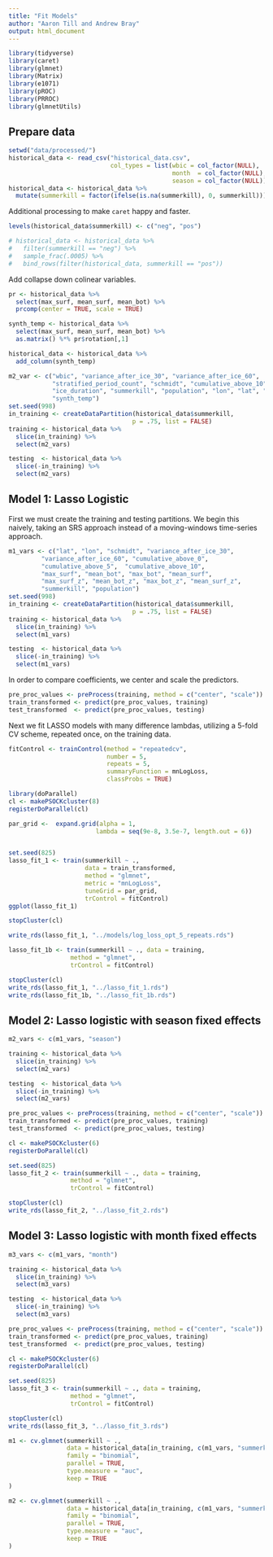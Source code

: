 ```yaml
---
title: "Fit Models"
author: "Aaron Till and Andrew Bray"
output: html_document
---
```


```r
library(tidyverse)
library(caret)
library(glmnet)
library(Matrix)
library(e1071)
library(pROC)
library(PRROC) 
library(glmnetUtils)
```

## Prepare data

```r
setwd("data/processed/")
historical_data <- read_csv("historical_data.csv",
                            col_types = list(wbic = col_factor(NULL),
                                             month  = col_factor(NULL),
                                             season = col_factor(NULL)))
historical_data <- historical_data %>%
  mutate(summerkill = factor(ifelse(is.na(summerkill), 0, summerkill)))
```

Additional processing to make `caret` happy and faster.

```r
levels(historical_data$summerkill) <- c("neg", "pos")

# historical_data <- historical_data %>%
#   filter(summerkill == "neg") %>%
#   sample_frac(.0005) %>%
#   bind_rows(filter(historical_data, summerkill == "pos"))
```

Add collapse down colinear variables.

```r
pr <- historical_data %>%
  select(max_surf, mean_surf, mean_bot) %>%
  prcomp(center = TRUE, scale = TRUE)

synth_temp <- historical_data %>%
  select(max_surf, mean_surf, mean_bot) %>%
  as.matrix() %*% pr$rotation[,1]

historical_data <- historical_data %>%
  add_column(synth_temp)
```

```r
m2_var <- c("wbic", "variance_after_ice_30", "variance_after_ice_60",
            "stratified_period_count", "schmidt", "cumulative_above_10",
            "ice_duration", "summerkill", "population", "lon", "lat", "season",
            "synth_temp")
set.seed(998)
in_training <- createDataPartition(historical_data$summerkill,
                                  p = .75, list = FALSE)
training <- historical_data %>%
  slice(in_training) %>%
  select(m2_vars)

testing  <- historical_data %>%
  slice(-in_training) %>%
  select(m2_vars)
```



## Model 1: Lasso Logistic

First we must create the training and testing partitions. We begin this naively,
taking an SRS approach instead of a moving-windows time-series approach.

```r
m1_vars <- c("lat", "lon", "schmidt", "variance_after_ice_30",
         "variance_after_ice_60", "cumulative_above_0",
         "cumulative_above_5",  "cumulative_above_10",
         "max_surf", "mean_bot", "max_bot", "mean_surf", 
         "max_surf_z", "mean_bot_z", "max_bot_z", "mean_surf_z", 
         "summerkill", "population")
set.seed(998)
in_training <- createDataPartition(historical_data$summerkill,
                                  p = .75, list = FALSE)
training <- historical_data %>%
  slice(in_training) %>%
  select(m1_vars)

testing  <- historical_data %>%
  slice(-in_training) %>%
  select(m1_vars)
```

In order to compare coefficients, we center and scale the predictors.

```r
pre_proc_values <- preProcess(training, method = c("center", "scale"))
train_transformed <- predict(pre_proc_values, training)
test_transformed  <- predict(pre_proc_values, testing)
```


Next we fit LASSO models with many difference lambdas, utilizing a 5-fold CV
scheme, repeated once, on the training data.

```r
fitControl <- trainControl(method = "repeatedcv",
                           number = 5,
                           repeats = 5,
                           summaryFunction = mnLogLoss,
                           classProbs = TRUE)

library(doParallel)
cl <- makePSOCKcluster(8)
registerDoParallel(cl)

par_grid <-  expand.grid(alpha = 1,
                        lambda = seq(9e-8, 3.5e-7, length.out = 6))


set.seed(825)
lasso_fit_1 <- train(summerkill ~ ., 
                     data = train_transformed, 
                     method = "glmnet", 
                     metric = "mnLogLoss",
                     tuneGrid = par_grid,
                     trControl = fitControl)
ggplot(lasso_fit_1)

stopCluster(cl)

write_rds(lasso_fit_1, "../models/log_loss_opt_5_repeats.rds")

lasso_fit_1b <- train(summerkill ~ ., data = training, 
                 method = "glmnet", 
                 trControl = fitControl)

stopCluster(cl)
write_rds(lasso_fit_1, "../lasso_fit_1.rds")
write_rds(lasso_fit_1b, "../lasso_fit_1b.rds")
```


## Model 2: Lasso logistic with season fixed effects

```r
m2_vars <- c(m1_vars, "season")

training <- historical_data %>%
  slice(in_training) %>%
  select(m2_vars)

testing  <- historical_data %>%
  slice(-in_training) %>%
  select(m2_vars)
```

```r
pre_proc_values <- preProcess(training, method = c("center", "scale"))
train_transformed <- predict(pre_proc_values, training)
test_transformed  <- predict(pre_proc_values, testing)
```

```r
cl <- makePSOCKcluster(6)
registerDoParallel(cl)

set.seed(825)
lasso_fit_2 <- train(summerkill ~ ., data = training, 
                 method = "glmnet", 
                 trControl = fitControl)

stopCluster(cl)
write_rds(lasso_fit_2, "../lasso_fit_2.rds")
```


## Model 3: Lasso logistic with month fixed effects

```r
m3_vars <- c(m1_vars, "month")

training <- historical_data %>%
  slice(in_training) %>%
  select(m3_vars)

testing  <- historical_data %>%
  slice(-in_training) %>%
  select(m3_vars)
```

```r
pre_proc_values <- preProcess(training, method = c("center", "scale"))
train_transformed <- predict(pre_proc_values, training)
test_transformed  <- predict(pre_proc_values, testing)
```

```r
cl <- makePSOCKcluster(6)
registerDoParallel(cl)

set.seed(825)
lasso_fit_3 <- train(summerkill ~ ., data = training, 
                 method = "glmnet", 
                 trControl = fitControl)

stopCluster(cl)
write_rds(lasso_fit_3, "../lasso_fit_3.rds")
```











```r
m1 <- cv.glmnet(summerkill ~ .,
                data = historical_data[in_training, c(m1_vars, "summerkill")],
                family = "binomial",
                parallel = TRUE, 
                type.measure = "auc",
                keep = TRUE
)

m2 <- cv.glmnet(summerkill ~ .,
                data = historical_data[in_training, c(m1_vars, "summerkill")],
                family = "binomial",
                parallel = TRUE, 
                type.measure = "auc",
                keep = TRUE
)
```

